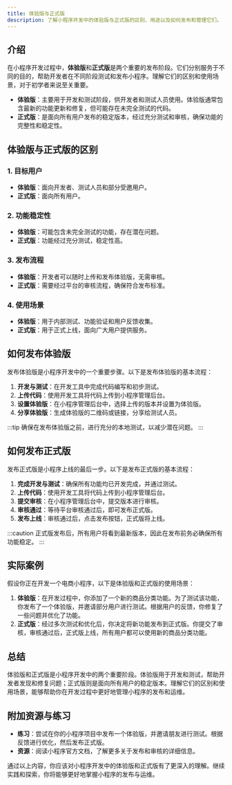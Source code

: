 ```yaml
---
title: 体验版与正式版
description: 了解小程序开发中的体验版与正式版的区别、用途以及如何发布和管理它们。
---
```


## 介绍

在小程序开发过程中，**体验版**和**正式版**是两个重要的发布阶段。它们分别服务于不同的目的，帮助开发者在不同阶段测试和发布小程序。理解它们的区别和使用场景，对于初学者来说至关重要。

- **体验版**：主要用于开发和测试阶段，供开发者和测试人员使用。体验版通常包含最新的功能更新和修复，但可能存在未完全测试的代码。
- **正式版**：是面向所有用户发布的稳定版本，经过充分测试和审核，确保功能的完整性和稳定性。

## 体验版与正式版的区别

### 1. 目标用户
- **体验版**：面向开发者、测试人员和部分受邀用户。
- **正式版**：面向所有用户。

### 2. 功能稳定性
- **体验版**：可能包含未完全测试的功能，存在潜在问题。
- **正式版**：功能经过充分测试，稳定性高。

### 3. 发布流程
- **体验版**：开发者可以随时上传和发布体验版，无需审核。
- **正式版**：需要经过平台的审核流程，确保符合发布标准。

### 4. 使用场景
- **体验版**：用于内部测试、功能验证和用户反馈收集。
- **正式版**：用于正式上线，面向广大用户提供服务。

## 如何发布体验版

发布体验版是小程序开发中的一个重要步骤。以下是发布体验版的基本流程：

1. **开发与测试**：在开发工具中完成代码编写和初步测试。
2. **上传代码**：使用开发工具将代码上传到小程序管理后台。
3. **设置体验版**：在小程序管理后台中，选择上传的版本并设置为体验版。
4. **分享体验版**：生成体验版的二维码或链接，分享给测试人员。

:::tip
确保在发布体验版之前，进行充分的本地测试，以减少潜在问题。
:::

## 如何发布正式版

发布正式版是小程序上线的最后一步。以下是发布正式版的基本流程：

1. **完成开发与测试**：确保所有功能均已开发完成，并通过测试。
2. **上传代码**：使用开发工具将代码上传到小程序管理后台。
3. **提交审核**：在小程序管理后台中，提交版本进行审核。
4. **审核通过**：等待平台审核通过后，即可发布正式版。
5. **发布上线**：审核通过后，点击发布按钮，正式版将上线。

:::caution
正式版发布后，所有用户将看到最新版本，因此在发布前务必确保所有功能稳定。
:::

## 实际案例

假设你正在开发一个电商小程序，以下是体验版和正式版的使用场景：

1. **体验版**：在开发过程中，你添加了一个新的商品分类功能。为了测试该功能，你发布了一个体验版，并邀请部分用户进行测试。根据用户的反馈，你修复了一些问题并优化了功能。
2. **正式版**：经过多次测试和优化后，你决定将新功能发布到正式版。你提交了审核，审核通过后，正式版上线，所有用户都可以使用新的商品分类功能。

## 总结

体验版和正式版是小程序开发中的两个重要阶段。体验版用于开发和测试，帮助开发者发现和修复问题；正式版则是面向所有用户的稳定版本。理解它们的区别和使用场景，能够帮助你在开发过程中更好地管理小程序的发布和运维。

## 附加资源与练习

- **练习**：尝试在你的小程序项目中发布一个体验版，并邀请朋友进行测试。根据反馈进行优化，然后发布正式版。
- **资源**：阅读小程序官方文档，了解更多关于发布和审核的详细信息。

通过以上内容，你应该对小程序开发中的体验版和正式版有了更深入的理解。继续实践和探索，你将能够更好地掌握小程序的发布与运维。